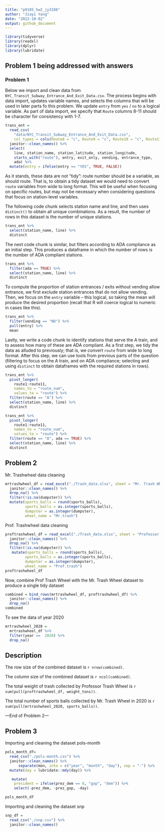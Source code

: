 ```yaml
---
title: "p8105_hw2_jy3186"
author: "Jiayi Yang"
date: "2022-10-02"
output: github_document
---
```


```r
library(tidyverse)
library(readxl)
library(dplyr)
library(lubridate)
```

## Problem 1 being addressed with answers
### Problem 1

Below we import and clean data from `NYC_Transit_Subway_Entrance_And_Exit_Data.csv`. The process begins with data import, updates variable names, and selects the columns that will be used in later parts fo this problem. We update `entry` from `yes` / `no` to a logical variable. As part of data import, we specify that `Route` columns 8-11 should be character for consistency with 1-7.

```r
trans_ent = 
  read_csv(
    "data/NYC_Transit_Subway_Entrance_And_Exit_Data.csv",
    col_types = cols(Route8 = "c", Route9 = "c", Route10 = "c", Route11 = "c")) %>% 
  janitor::clean_names() %>% 
  select(
    line, station_name, station_latitude, station_longitude, 
    starts_with("route"), entry, exit_only, vending, entrance_type, 
    ada) %>% 
  mutate(entry = ifelse(entry == "YES", TRUE, FALSE))
```

As it stands, these data are not "tidy": route number should be a variable, as should route. That is, to obtain a tidy dataset we would need to convert `route` variables from wide to long format. This will be useful when focusing on specific routes, but may not be necessary when considering questions that focus on station-level variables. 

The following code chunk selects station name and line, and then uses `distinct()` to obtain all unique combinations. As a result, the number of rows in this dataset is the number of unique stations.

```r
trans_ent %>% 
  select(station_name, line) %>% 
  distinct
```

The next code chunk is similar, but filters according to ADA compliance as an initial step. This produces a dataframe in which the number of rows is the number of ADA compliant stations. 

```r
trans_ent %>% 
  filter(ada == TRUE) %>% 
  select(station_name, line) %>% 
  distinct
```

To compute the proportion of station entrances / exits without vending allow entrance, we first exclude station entrances that do not allow vending. Then, we focus on the `entry` variable -- this logical, so taking the mean will produce the desired proportion (recall that R will coerce logical to numeric in cases like this).

```r
trans_ent %>% 
  filter(vending == "NO") %>% 
  pull(entry) %>% 
  mean
```

Lastly, we write a code chunk to identify stations that serve the A train, and to assess how many of these are ADA compliant. As a first step, we tidy the data as alluded to previously; that is, we convert `route` from wide to long format. After this step, we can use tools from previous parts of the question (filtering to focus on the A train, and on ADA compliance; selecting and using `distinct` to obtain dataframes with the required stations in rows).

```r
trans_ent %>% 
  pivot_longer(
    route1:route11,
    names_to = "route_num",
    values_to = "route") %>% 
  filter(route == "A") %>% 
  select(station_name, line) %>% 
  distinct

trans_ent %>% 
  pivot_longer(
    route1:route11,
    names_to = "route_num",
    values_to = "route") %>% 
  filter(route == "A", ada == TRUE) %>% 
  select(station_name, line) %>% 
  distinct
```


## Problem 2 
Mr. Trashwheel data cleaning
```r
mrtrashwheel_df = read_excel("./Trash_data.xlsx", sheet = "Mr. Trash Wheel", range = cell_cols("A:N")) %>% 
  janitor::clean_names() %>% 
  drop_na() %>% 
  filter(!is.na(dumpster)) %>% 
  mutate(sports_balls = round(sports_balls),
         sports_balls = as.integer(sports_balls),
         dumpster = as.integer(dumpster),
         wheel_name = "Mr.trash")

```

Prof. Trashwheel data cleaning
```r
proftrashwheel_df = read_excel("./Trash_data.xlsx", sheet = "Professor Trash Wheel", range = cell_cols("A:N")) %>% 
  janitor::clean_names() %>% 
  drop_na() %>% 
  filter(!is.na(dumpster)) %>% 
   mutate(sports_balls = round(sports_balls),
         sports_balls = as.integer(sports_balls),
         dumpster = as.integer(dumpster),
         wheel_name = "Prof.trash")
proftrashwheel_df
```
Now, combine Prof Trash Wheel with the Mr. Trash Wheel dataset to produce a single tidy dataset

```r
combined = bind_rows(mrtrashwheel_df, proftrashwheel_df) %>% 
  janitor::clean_names() %>% 
  drop_na()
combined
```
To see the data of year 2020
```r
mrtrashwheel_2020 = 
  mrtrashwheel_df %>% 
  filter(year ==  2020) %>% 
  drop_na()
```

## Description

The row size of the combined dataset is `r nrow(combined)`.

The column size of the combined dataset is `r ncol(combined)`.

The total weight of trash collected by Professor Trash Wheel is `r sum(pull(proftrashwheel_df, weight_tons))`.

The total number of sports balls collected by Mr. Trash Wheel in 2020 is `r sum(pull(mrtrashwheel_2020, sports_balls))`.

---End of Problem 2---

## Problem 3

Importing and cleaning the dataset pols-month
```r
pols_month_df= 
  read_csv("./pols-month.csv") %>% 
  janitor::clean_names() %>% 
      separate(mon, into = c("year", "month", "day"), sep = "-") %>% 
  mutate(day = lubridate::mdy(day)) %>% 

   mutate(
    president = ifelse(prez_dem == 0, "gop", "dem")) %>% 
    select(-prez_dem, -prez_gop, -day)

pols_month_df
```

Importing and cleaning the dataset snp
```r
snp_df =
  read_csv("./snp.csv") %>% 
  janitor::clean_names() 

```

